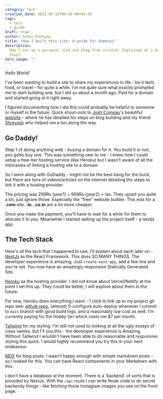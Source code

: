 ```yaml
---
category: Tech
creation_date: 2021-09-12T04:50:00+05:30
tags:
  - tech
  - guide
draft: true
author: Suhas Kashyap
title: "How I built this site: A guide for dummies"
description:
  How I set up a personal site and blog from scratch. Explained at a beginner
  level.
hero_image: ""
---
```


_Hello World!_

I've been wanting to build a site to share my experiences in life - be it tech, food, or travel - for quite a while. I'm not quite sure what exactly prompted me to start building one, but I did so about a month ago. Paid for a domain and started going at it right away.

I figured documenting how I did this could probably be helpful to someone or myself in the future. Quick shout-outs to [Josh Comeau](https://twitter.com/joshwcomeau)'s beautiful [website](https://www.joshwcomeau.com/) - where he has detailed his steps on blog building and my friend [Shreyash](https://twitter.com/shreyash14s) who helped me a ton along the way.

## Go Daddy!

Step 1 of doing anything web - buying a domain for it. You build it or not, you gotto buy one. This was something new to me - I knew how I could setup a free-tier hosting service (like Heroku) but I wasn't aware of all the intricasies of linking a hosting site to a domain.

So I went along with GoDaddy - might not be the best bang for the buck, but there are tons of videos/articles on the internet detailing the steps to link it with a hosting provider.

The pricing was 299Rs (year1) + 999Rs (year2) + tax. They upsell you quite a bit, just ignore those. Especially the "free" website builder. This was for a **.com** site. **.in**, **.co.in** are a lot more cheaper.

Once you make the payment, you'll have to wait for a while for them to allocate it to you. Meanwhile I started setting up the project itself - a nextjs app.

## The Tech Stack

Here's all the tech that I happened to use; I'll explain about each later on -  
[NextJs](https://nextjs.org/) as the React Framework. This does SO MANY THINGS. The developer experience is amazing; Just `create-next-app`, add a few line and you're set. You now have an amazingly responsive Statically Generated Site.

[Heroku](https://www.heroku.com/) as the hosting provider. I did not know about Vercel/Netlify at the point I set this up. They could be better, I will explore about them in the future.

For now, Heroku does everything I want - 1 click to link up to my project git repo see: [github repo](https://github.com/kashyap07/kashyapsuhas.com), (almost) 0-configure auto-deploy whenever I commit to `main` branch with good build logs, and a reasonably low cost as well. I'm currently paying for the _Hobby tier_ which costs me $7 per month.

[Tailwind](https://tailwindcss.com/) for my styling. I'm still not used to looking at all the ugly essays of class names, but I'll you this - the developer experience is Amazing. Without Tailwind I wouldn't have been able to do reasonable and responsive styling this quick. I would highly recommend you try this in your next endeavour.

[MDX](https://mdxjs.com/) for blog posts. I wasn't happy enough with simple markdown posts - so I looked for this. You can have React components in your Markdown with this.

I don't have a database at the moment. There is a 'backend' of sorts that is provided by NextJs. With the `/api` route I can write Node code to do secret backendy things - like fetching those Instagram images you see on the front page.
